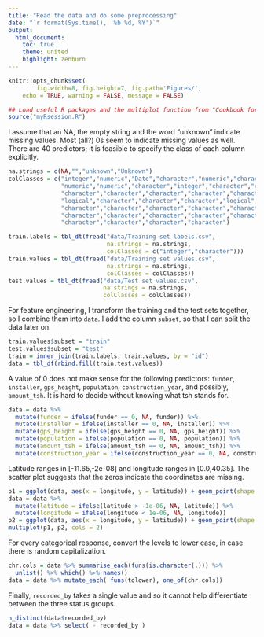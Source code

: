 ```yaml
---
title: "Read the data and do some preprocessing"
date: "`r format(Sys.time(), '%b %d, %Y')`"
output:
  html_document:
    toc: true
    theme: united
    highlight: zenburn
---
```


```r
knitr::opts_chunk$set(
        fig.width=8, fig.height=7, fig.path='Figures/',
	echo = TRUE, warning = FALSE, message = FALSE)
```

```r
## Load useful R packages and the multiplot function from "Cookbook for R"
source("myRsession.R")
```

I assume that an NA, the empty string and the word "unknown" indicate missing values. Most (all?) 0s seem to indicate missing values as well. There are 40 predictors; it is feasible to specify the class of each column explicitly.

```r
na.strings = c(NA,"","unknown","Unknown")
colClasses = c("integer","numeric","Date","character","numeric","character",
               "numeric","numeric","character","integer","character","character",
               "character","character","character","character","character","numeric",
               "logical","character","character","character","logical","integer",
               "character","character","character","character","character","character",
               "character","character","character","character","character","character",
               "character","character","character","character")

train.labels = tbl_dt(fread("data/Training set labels.csv",
                            na.strings = na.strings,
                            colClasses = c("integer","character")))
train.values = tbl_dt(fread("data/Training set values.csv",
                            na.strings = na.strings,
                            colClasses = colClasses))
test.values = tbl_dt(fread("data/Test set values.csv",
                           na.strings = na.strings,
                           colClasses = colClasses))
```

For feature engineering, I transform the training and the test sets together, so I combine them into `data`. I add the column `subset`, so that I can split the data later on.

```r
train.values$subset = "train"
test.values$subset = "test"
train = inner_join(train.labels, train.values, by = "id")
data = tbl_df(rbind.fill(train,test.values))
```

A value of 0 does not make sense for the following predictors: `funder`, `installer`, `gps_height`, `population`, `construction_year`, and possibly, `amount_tsh`. It is hard to decide without knowing what tsh stands for.

```r
data = data %>%
  mutate(funder = ifelse(funder == 0, NA, funder)) %>%
  mutate(installer = ifelse(installer == 0, NA, installer)) %>%
  mutate(gps_height = ifelse(gps_height == 0, NA, gps_height)) %>%
  mutate(population = ifelse(population == 0, NA, population)) %>%
  mutate(amount_tsh = ifelse(amount_tsh == 0, NA, amount_tsh)) %>%
  mutate(construction_year = ifelse(construction_year == 0, NA, construction_year))
```

Latitude ranges in [-11.65,-2e-08] and longitude ranges in [0.0,40.35]. The scatter plot suggests that the zeros indicate the coordinates are missing.

```r
p1 = ggplot(data, aes(x = longitude, y = latitude)) + geom_point(shape = 1)
data = data %>%
  mutate(latitude = ifelse(latitude > -1e-06, NA, latitude)) %>%
  mutate(longitude = ifelse(longitude < 1e-06, NA, longitude))
p2 = ggplot(data, aes(x = longitude, y = latitude)) + geom_point(shape = 1)
multiplot(p1, p2, cols = 2)
```

For every categorical response, convert the levels to lower case, in case there is random capitalization.

```r
chr.cols = data %>% summarise_each(funs(is.character(.))) %>%
  unlist() %>% which() %>% names()
data = data %>% mutate_each( funs(tolower), one_of(chr.cols))
```

Finally, `recorded_by` takes a single value and so it cannot help differentiate between the three status groups.

```r
n_distinct(data$recorded_by)
data = data %>% select( - recorded_by )
```
